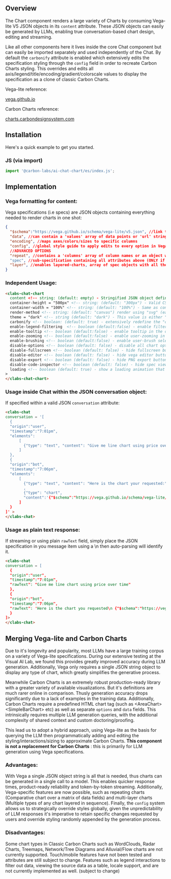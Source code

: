 
<Meta of={ChartElementStories} />

## Overview

The Chart component renders a large variety of Charts by consuming Vega-lite V5 JSON objects in its `content` attribute. These JSON objects can easily be generated by LLMs, enabling true conversation-based chart design, editing and streaming. 

Like all other components here it lives inside the core Chat component but can easily be imported separately and used independently of the Chat. By default the `carbonify` attribute is enabled which extensively edits the specification styling through the `config` field in order to recreate Carbon Charts styling. This overrides and edits all axis/legend/title/encoding/gradient/colorscale values to display the specification as a clone of classic Carbon Charts.

Vega-lite reference:

<a target="_blank" href="https://vega.github.io/vega-lite/">
  vega.github.io
</a>

Carbon Charts reference:

<a
  target="_blank"
  href="https://charts.carbondesignsystem.com/?path=/story/docs--welcome">
  charts.carbondesignsystem.com
</a>

## Installation

Here's a quick example to get you started.

### JS (via import)

```javascript
import '@carbon-labs/ai-chat-chart/es/index.js';
```

## Implementation


### Vega formatting for content:
Vega specifications (i.e specs) are JSON objects containing everything needed to render charts in one shot:

```json
{
  "$schema":"https://vega.github.io/schema/vega-lite/v5.json", //link to Vega-lite schema to interpret attributes (Only V5 is supported)
  "data", //can contain a 'values' array of data points or 'url' string linking to a dataset
  "encoding", //maps axes/colors/sizes to specific columns
  "config", //global style guide to apply edits to every option in Vega-lite
  //ADVANCED OPTIONS
  "repeat", //contains a 'columns' array of column names or an object with 'column' and 'rows'. If repeat is enabled, the entire spec should be placed in 'spec' below:
  "spec", //sub-specification containing all attributes above (ONLY if repeat is defined)
  "layer", //enables layered-charts, array of spec objects with all the above attributes (data, encoding, config), the core parent config will be retooled to force-apply styling to children with the carbonify option
}
```

### Independent Usage:

```html
<clabs-chat-chart
  content <!-- string: (default: empty) - Stringified JSON object defining a Vega-lite V5 chart specification. Specifications must contain $schema, data and encoding -->
  container-height = "500px" <!-- string: (default: "300px") - Valid CSS string to define chart height, applied to chart container while specification is automatically set to height="container" to fill the parent container height -->
  container-width = "100%" <!-- string: (default: "100%") - Same as container-height, a CSS string to define the width, applied to chart container  -->
  render-method <!-- string: (default: "canvas") render using "svg" (easier to inspect in the DOM) or "canvas" (better performance) -->
  theme = "dark" <!-- string (default: "dark") - This value is either "dark" or "light" and displays the chart using Carbon Chart theme colors. -->
  carbonify <!-- boolean: (default: true) - extensively redefine the "config" field of the specification to apply Carbon Chart styling to chart defined in the specification (may override user-defined color/gradient/scale selections) -->
  enable-legend-filtering  <!-- boolean (default:false) - enable filtering of data points when clicking legend -->
  enable-tooltip <!-- boolean (default:false) - enable tooltip in the chart component -->
  enable-zooming <!-- boolean (default:false) - enable user-zooming in the chart component -->
  enable-brushing <!-- boolean (default:false) - enable user-brush selection to fetch groups of elements -->
  disable-options <!-- boolean (default: false) - disable all chart option buttons, supercedes all other individual button options below -->
  disable-fullscreen <!-- boolean (default: false) - hide fullscreen button  -->
  disable-editor <!-- boolean (default: false) - hide vega editor button  -->
  disable-export <!-- boolean (default: false) - hide PNG export button  -->
  disable-code-inspector <!-- boolean (default: false) - hide spec viewer button   -->
  loading <!-- boolean (default: true) - show a loading animation that fills the container. When providing a complete string, the chart will auto-render and this will be set to false. If streaming: raw json text data will be incrementally displayed here until complete and validated, then the chart is rendered.  -->
>
</clabs-chat-chart>
```

### Usage inside Chat within the JSON conversation object:
If specified within a valid JSON `conversation` attribute: 

```html
<clabs-chat
conversation = '[
  {
  "origin":"user",
  "timestamp":"7:01pm",
  "elements":
      [
        {"type": "text", "content": "Give me line chart using price over time"}
      ]
  },
  {
  "origin":"bot",
  "timestamp":"7:06pm",
  "elements":
      [
        {"type": "text", "content": "Here is the chart your requested:"}
        ,
        {"type": "chart",
        "content":'{"$schema":"https://vega.github.io/schema/vega-lite/v5.json","data": ..., "encoding": ...}'}
      ]
  }
]' >
</clabs-chat>
```

### Usage as plain text response:
If streaming or using plain `rawText` field, simply place the JSON specification in you message item using a \\n then auto-parsing will identify it.

```html
<clabs-chat
conversation = [
  {
  "origin":"user",
  "timestamp":"7:01pm",
  "rawText": "Give me line chart using price over time"
  },
  {
  "origin":"bot",
  "timestamp":"7:06pm",
  "rawText": 'Here is the chart you requested\n {"$schema":"https://vega.github.io/schema/vega-lite/v5.json","data": ..., "encoding": ...}'
  }
]>
</clabs-chat>
```

## Merging Vega-lite and Carbon Charts

Due to it's longevity and popularity, most LLMs have a large training corpus on a variety of Vega-lite specifications. During our extensive testing at the Visual AI Lab, we found this provides greatly improved accuracy during LLM generation. Additionally, Vega only requires a single JSON string object to display any type of chart, which greatly simplifies the generative process.

Meanwhile Carbon Charts is an extremely robust production-ready library with a greater variety of available visualizations. But it's definitions are much rarer online in comparison. Thusly generation accuracy drops significantly due to a lack of examples in the training data. Additionally, Carbon Charts require a predefined HTML chart tag (such as &lt;AreaChart&gt; &lt;SimpleBarChart&gt; etc) as well as separate `options` and `data` fields. This intrinsically requires multiple LLM generation queries, with the additional complexity of shared context and custom doctoring/proofing. 

This lead us to adopt a hybrid approach, using Vega-lite as the basis for querying the LLM then programmatically adding and editing the styling/interactions/sizing to approximate Carbon Charts. **This component is not a replacement for Carbon Charts** : this is primarily for LLM generation using Vega specifications.

### Advantages:
With Vega a single JSON object string is all that is needed, thus charts can be generated in a single call to a model. This enables quicker response times, product-ready reliability and token-by-token streaming. Additionally, Vega-specific features are now possible, such as repeating charts (Comparative chart over a matrix of data fields) and multi-layer charts (Multiple types of any chart layered in sequence). Finally, the `config` system allows us to strategically override styles globally, given the unpredictability of LLM responses it's imperative to retain specific changes requested by users and override styling randomly appended by the generation process.

### Disadvantages:
Some chart types in Classic Carbon Charts such as WordClouds, Radar Charts, Treemaps, Network/Tree Diagrams and Alluvial/Flow charts are not currently supported. Touch/mobile features have not been tested and attributes are still subject to change. Features such as legend interactions to filter out data, viewing the source data as a table, locale support, and  are not currently implemented as well. (subject to change)
